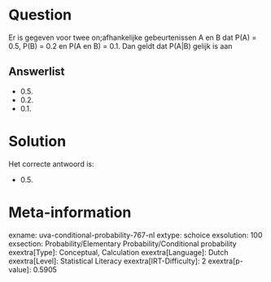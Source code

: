 Question
========

Er is gegeven voor twee on;afhankelijke gebeurtenissen A en B dat P(A) =
0.5, P(B) = 0.2 en P(A en B) = 0.1. Dan geldt dat P(A\|B) gelijk is aan


Answerlist
----------

* 0.5.
* 0.2.
* 0.1.

Solution
========

Het correcte antwoord is: 

* 0.5.

Meta-information
================
exname: uva-conditional-probability-767-nl
extype: schoice
exsolution: 100
exsection: Probability/Elementary Probability/Conditional probability
exextra[Type]: Conceptual, Calculation
exextra[Language]: Dutch
exextra[Level]: Statistical Literacy
exextra[IRT-Difficulty]: 2
exextra[p-value]: 0.5905
